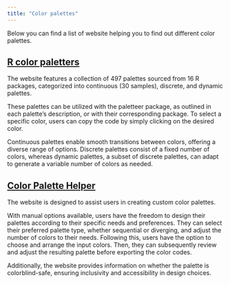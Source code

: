 ```yaml
---
title: "Color palettes"
---
```


Below you can find a list of website helping you to find out different color palettes.

## [R color paletters](https://r-charts.com/color-palettes/)

The website features a collection of 497 palettes sourced from 16 R packages, categorized into continuous (30 samples), discrete, and dynamic palettes.

These palettes can be utilized with the paletteer package, as outlined in each palette's description, or with their corresponding package. To select a specific color, users can copy the code by simply clicking on the desired color.

Continuous palettes enable smooth transitions between colors, offering a diverse range of options. Discrete palettes consist of a fixed number of colors, whereas dynamic palettes, a subset of discrete palettes, can adapt to generate a variable number of colors as needed.

## [Color Palette Helper](https://gka.github.io/palettes)

The website is designed to assist users in creating custom color palettes.

With manual options available, users have the freedom to design their palettes according to their specific needs and preferences. They can select their preferred palette type, whether sequential or diverging, and adjust the number of colors to their needs. Following this, users have the option to choose and arrange the input colors. Τhen, they can subsequently review and adjust the resulting palette before exporting the color codes.

Additionally, the website provides information on whether the palette is colorblind-safe, ensuring inclusivity and accessibility in design choices.
